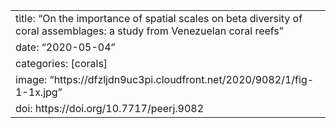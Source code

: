 ---
title: "On the importance of spatial scales on beta diversity of coral assemblages: a study from Venezuelan coral reefs"
date: "2020-05-04"
categories: [corals]
image: "https://dfzljdn9uc3pi.cloudfront.net/2020/9082/1/fig-1-1x.jpg"
doi: https://doi.org/10.7717/peerj.9082
---